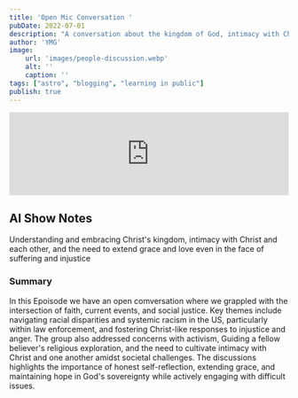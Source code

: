 ```yaml
---
title: 'Open Mic Conversation '
pubDate: 2022-07-01
description: "A conversation about the kingdom of God, intimacy with Christ and each other, and the need to extend grace and love even in the face of suffering and injustice"
author: 'YMG'
image:
    url: 'images/people-discussion.webp'
    alt: ''
    caption: '' 
tags: ["astro", "blogging", "learning in public"]
publish: true
---
```


<iframe title="Open Mic Conversation - Spirituality and some politics (Episode 00)" height="150" width="100%" style="border: none;" scrolling="no" data-name="pb-iframe-player" src="https://www.podbean.com/player-v2/?i=6m3p4-1735543-pb&from=pb6admin&share=1&download=1&rtl=0&fonts=Arial&skin=60a0c8&font-color=auto&logo_link=episode_page&btn-skin=7" allowfullscreen=""></iframe> 

## AI Show Notes

Understanding and embracing Christ's kingdom, intimacy with Christ and each other, and the need to extend grace and love even in the face of suffering and injustice

### Summary

In this Epoisode we have an open comversation where we grappled with the intersection of faith, current events, and social justice. Key themes include navigating racial disparities and systemic racism in the US, particularly within law enforcement, and fostering Christ-like responses to injustice and anger. The group also addressed concerns with activism, Guiding a fellow believer's religious exploration, and the need to cultivate intimacy with Christ and one another amidst societal challenges. The discussions highlights the importance of honest self-reflection, extending grace, and maintaining hope in God's sovereignty while actively engaging with difficult issues.

